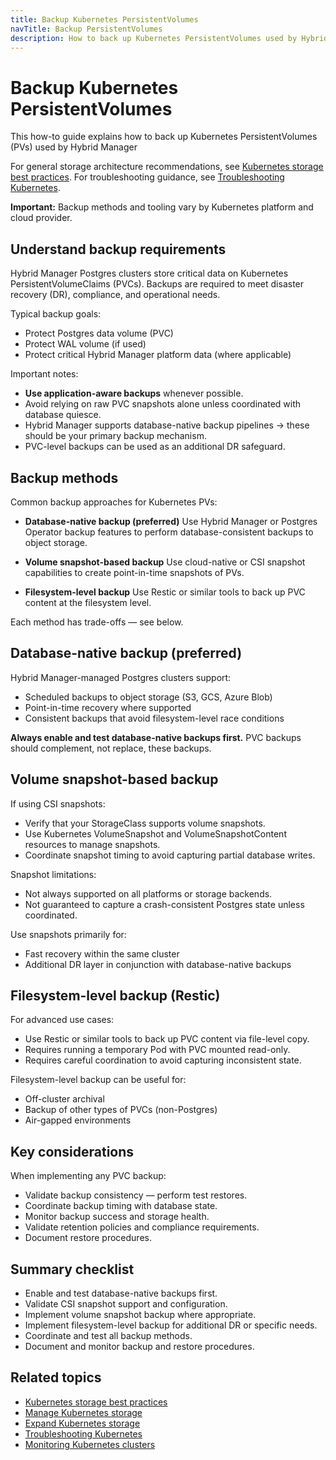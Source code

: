 ```yaml
---
title: Backup Kubernetes PersistentVolumes
navTitle: Backup PersistentVolumes
description: How to back up Kubernetes PersistentVolumes used by Hybrid Manager
---
```


# Backup Kubernetes PersistentVolumes

This how-to guide explains how to back up Kubernetes PersistentVolumes (PVs) used by Hybrid Manager

For general storage architecture recommendations, see [Kubernetes storage best practices](/portal/kubernetes/learn/explained/hybrid-manager/storage-best-practices/).
For troubleshooting guidance, see [Troubleshooting Kubernetes](./troubleshooting-on-kubernetes).

**Important:** Backup methods and tooling vary by Kubernetes platform and cloud provider.

## Understand backup requirements

Hybrid Manager Postgres clusters store critical data on Kubernetes PersistentVolumeClaims (PVCs).
Backups are required to meet disaster recovery (DR), compliance, and operational needs.

Typical backup goals:

-   Protect Postgres data volume (PVC)
-   Protect WAL volume (if used)
-   Protect critical Hybrid Manager platform data (where applicable)

Important notes:

-   **Use application-aware backups** whenever possible.
-   Avoid relying on raw PVC snapshots alone unless coordinated with database quiesce.
-   Hybrid Manager supports database-native backup pipelines → these should be your primary backup mechanism.
-   PVC-level backups can be used as an additional DR safeguard.

## Backup methods

Common backup approaches for Kubernetes PVs:

-   **Database-native backup (preferred)**
    Use Hybrid Manager or Postgres Operator backup features to perform database-consistent backups to object storage.

-   **Volume snapshot-based backup**
    Use cloud-native or CSI snapshot capabilities to create point-in-time snapshots of PVs.

-   **Filesystem-level backup**
    Use Restic or similar tools to back up PVC content at the filesystem level.

Each method has trade-offs — see below.

## Database-native backup (preferred)

Hybrid Manager-managed Postgres clusters support:

-   Scheduled backups to object storage (S3, GCS, Azure Blob)
-   Point-in-time recovery where supported
-   Consistent backups that avoid filesystem-level race conditions

**Always enable and test database-native backups first.**
PVC backups should complement, not replace, these backups.

## Volume snapshot-based backup

If using CSI snapshots:

-   Verify that your StorageClass supports volume snapshots.
-   Use Kubernetes VolumeSnapshot and VolumeSnapshotContent resources to manage snapshots.
-   Coordinate snapshot timing to avoid capturing partial database writes.

Snapshot limitations:

-   Not always supported on all platforms or storage backends.
-   Not guaranteed to capture a crash-consistent Postgres state unless coordinated.

Use snapshots primarily for:

-   Fast recovery within the same cluster
-   Additional DR layer in conjunction with database-native backups

## Filesystem-level backup (Restic)

For advanced use cases:

-   Use Restic or similar tools to back up PVC content via file-level copy.
-   Requires running a temporary Pod with PVC mounted read-only.
-   Requires careful coordination to avoid capturing inconsistent state.

Filesystem-level backup can be useful for:

-   Off-cluster archival
-   Backup of other types of PVCs (non-Postgres)
-   Air-gapped environments

## Key considerations

When implementing any PVC backup:

-   Validate backup consistency — perform test restores.
-   Coordinate backup timing with database state.
-   Monitor backup success and storage health.
-   Validate retention policies and compliance requirements.
-   Document restore procedures.

## Summary checklist

-   Enable and test database-native backups first.
-   Validate CSI snapshot support and configuration.
-   Implement volume snapshot backup where appropriate.
-   Implement filesystem-level backup for additional DR or specific needs.
-   Coordinate and test all backup methods.
-   Document and monitor backup and restore procedures.

## Related topics

-   [Kubernetes storage best practices](/portal/kubernetes/learn/explained/hybrid-manager/storage-best-practices/)
-   [Manage Kubernetes storage](./manage-kubernetes-storage)
-   [Expand Kubernetes storage](./expand-kubernetes-storage)
-   [Troubleshooting Kubernetes](./troubleshooting-on-kubernetes)
-   [Monitoring Kubernetes clusters](./monitor-kubernetes-cluster)
